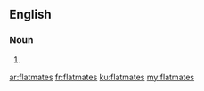 ==English==

===Noun===
{{head|en|plural}}

# {{plural of|flatmate|lang=en|nocat=1}}

[[ar:flatmates]]
[[fr:flatmates]]
[[ku:flatmates]]
[[my:flatmates]]